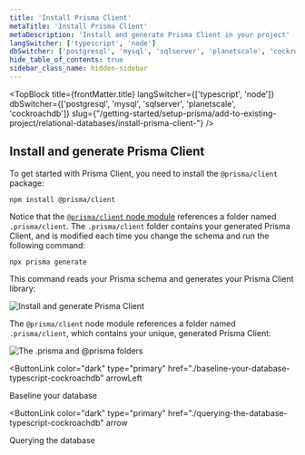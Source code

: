 ```yaml
---
title: 'Install Prisma Client'
metaTitle: 'Install Prisma Client'
metaDescription: 'Install and generate Prisma Client in your project'
langSwitcher: ['typescript', 'node']
dbSwitcher: ['postgresql', 'mysql', 'sqlserver', 'planetscale', 'cockroachdb']
hide_table_of_contents: true
sidebar_class_name: hidden-sidebar
---
```


<TopBlock
  title={frontMatter.title}
  langSwitcher={['typescript', 'node']}
  dbSwitcher={['postgresql', 'mysql', 'sqlserver', 'planetscale', 'cockroachdb']}
  slug={"/getting-started/setup-prisma/add-to-existing-project/relational-databases/install-prisma-client-"}
 />



## Install and generate Prisma Client

To get started with Prisma Client, you need to install the `@prisma/client` package:

```terminal copy
npm install @prisma/client
```

Notice that the [`@prisma/client` node module](/orm/prisma-client/setup-and-configuration/generating-prisma-client#the-prismaclient-npm-package) references a folder named `.prisma/client`. The `.prisma/client` folder contains your generated Prisma Client, and is modified each time you change the schema and run the following command:

```terminal copy
npx prisma generate
```

This command reads your Prisma schema and generates your Prisma Client library:

![Install and generate Prisma Client](/img/getting-started/prisma-client-install-and-generate.png)

The `@prisma/client` node module references a folder named `.prisma/client`, which contains your unique, generated Prisma Client:

![The .prisma and @prisma folders](/img/getting-started/prisma-client-node-module.png)

<NavigationLinksContainer>

<ButtonLink
  color="dark"
  type="primary"
  href="./baseline-your-database-typescript-cockroachdb"
  arrowLeft
>
  Baseline your database
</ButtonLink>

<ButtonLink
  color="dark"
  type="primary"
  href="./querying-the-database-typescript-cockroachdb"
  arrow
>
  Querying the database
</ButtonLink>

</NavigationLinksContainer>

